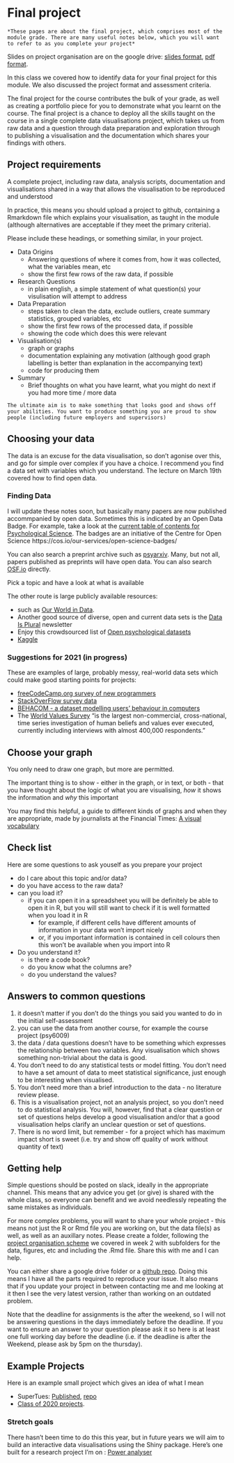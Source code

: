 # Final project {-}

```block
*These pages are about the final project, which comprises most of the module grade. There are many useful notes below, which you will want to refer to as you complete your project*
```
  
Slides on project organisation are on the google drive: [slides format](https://docs.google.com/presentation/d/1crdlTcYf3hy15pE9Tz-0EdpQyaxCt2uOJ5w9IOX0UW0/edit?usp=sharing), [pdf format](https://docs.google.com/presentation/d/1crdlTcYf3hy15pE9Tz-0EdpQyaxCt2uOJ5w9IOX0UW0/edit?usp=sharing). 


In this class we covered how to identify data for your final project for this module. We also discussed the project format and assessment criteria. 

The final project for the course contributes the bulk of your grade, as well as creating a portfolio piece for you to demonstrate what you learnt on the course. The final project is a chance to deploy all the skills taught on the course in a single complete data visualisations project, which takes us from raw data and a question through data preparation and exploration through to publishing a visualisation and the documentation which shares your findings with others.

## Project requirements {#requirements}

A complete project, including raw data, analysis scripts, documentation and visualisations shared in a way that allows the visualisation to be reproduced and understood

In practice, this means you should upload a project to github, containing a Rmarkdown file which explains your visualisation, as taught in the module (although alternatives are acceptable if they meet the primary criteria).

Please include these headings, or something similar, in your project.

* Data Origins
  * Answering questions of where it comes from, how it was collected, what the variables mean, etc
  * show the first few rows of the raw data, if possible
* Research Questions
  * in plain english, a simple statement of what question(s) your visulisation will attempt to address
* Data Preparation
  * steps taken to clean the data, exclude outliers, create summary statistics, grouped variables, etc
  * show the first few rows of the processed data, if possible
  * showing the code which does this were relevant
* Visualisation(s)
  * graph or graphs
  * documentation explaining any motivation (although good graph labelling is better than explanation in the accompanying text)
  * code for producing them
* Summary
  * Brief thoughts on what you have learnt, what you might do next if you had more time / more data
  
```block
The ultimate aim is to make something that looks good and shows off your abilities. You want to produce something you are proud to show people (including future employers and supervisors)
```  
  
## Choosing your data

The data is an excuse for the data visualisation, so don't agonise over this, and go for simple over complex if you have a choice. I recommend you find a data set with variables which you understand. The lecture on March 19th covered how to find open data. 

### Finding Data

I will update these notes soon, but basically many papers are now published accommpanied by open data. Sometimes this is indicated by an Open Data Badge. For example, take a look at the [current table of contents for Psychological Science](https://journals.sagepub.com/toc/pss/current). The badges are an initiative of the Centre for Open Science https://cos.io/our-services/open-science-badges/

You can also search a preprint archive such as [psyarxiv](https://psyarxiv.com/). Many, but not all, papers published as preprints will have open data. You can also search [OSF.io](https://osf.io/) directly. 

Pick a topic and have a look at what is available

The other route is large publicly available resources:

* such as [Our World in Data](https://ourworldindata.org/). 
* Another good source of diverse, open and current data sets is the [Data Is Plural](http://tinyletter.com/data-is-plural/archive) newsletter
* Enjoy this crowdsourced list of [Open psychological datasets](https://docs.google.com/spreadsheets/d/1ejOJTNTL5ApCuGTUciV0REEEAqvhI2Rd2FCoj7afops/edit#gid=0)
* [Kaggle](https://www.kaggle.com/)

### Suggestions for 2021 (in progress)

These are examples of large, probably messy, real-world data sets which could make good starting points for projects:

* [freeCodeCamp.org survey of new programmers](https://github.com/freeCodeCamp?q=new-coder-survey)
* [StackOverFlow survey data](https://insights.stackoverflow.com/survey/)
* [BEHACOM - a dataset modelling users’ behaviour in computers](https://www.sciencedirect.com/science/article/pii/S2352340920306612)
* The [World Values Survey](http://www.worldvaluessurvey.org/wvs.jsp) “is the largest non-commercial, cross-national, time series investigation of human beliefs and values ever executed, currently including interviews with almost 400,000 respondents."

## Choose your graph

You only need to draw one graph, but more are permitted.

The important thing is to show - either in the graph, or in text, or both - that you have thought about the logic of what you are visualising, *how* it shows the information and *why* this important

You may find this helpful, a guide to different kinds of graphs and when they are appropriate, made by journalists at the Financial Times: [A visual vocabulary](https://ft-interactive.github.io/visual-vocabulary/)


## Check list

Here are some questions to ask youself as you prepare your project

* do I care about this topic and/or data?
* do you have access to the raw data?
* can you load it?
  * if you can open it in a spreadsheet you will be definitely be able to open it in R, but you will still want to check if it is well formatted when you load it in R
    * for example, if different cells have different amounts of information in your data won't import nicely
    * or, if you important information is contained in cell colours then this won't be available when you import into R
* Do you understand it?
  * is there a code book?
  * do you know what the columns are?
  * do you understand the values?
  
  
## Answers to common questions
  
  1. it doesn't matter if you don't do the things you said you wanted to do in the initial self-assessment
  2. you can use the data from another course, for example the course project (psy6009)
  3. the data / data questions doesn't have to be something which expresses the relationship between two variables. Any visualisation which shows something non-trivial about the data is good.
  4. You don't need to do any statistical tests or model fitting. You don't need to have a set amount of data to meet statistical significance, just enough to be interesting when visualised.
  5. You don't need more than a brief introduction to the data - no literature review please.
  6. This is a visualisation project, not an analysis project, so you don't need to do statistical analysis. You will, however, find that a clear question or set of questions helps develop a good visualisation and/or that a good visualisation helps clarify an unclear question or set of questions.
  7. There is no word limit, but remember - for a project which has maximum impact short is sweet (i.e. try and show off quality of work without quantity of text)
  
## Getting help

Simple questions should be posted on slack, ideally in the appropriate channel. This means that any advice you get (or give) is shared with the whole class, so everyone can benefit and we avoid needlessly repeating the same mistakes as individuals.

For more complex problems, you will want to share your whole project - this means not just the R or Rmd file you are working on, but the data file(s) as well, as well as an auxillary notes. 
Please create a folder, following the [project organisation scheme](project-organisation.html) we covered in week 2 with subfolders for the data, figures, etc and including the .Rmd file. Share this with me and I can help. 

You can either share a google drive folder or a [github repo](git-and-github.html). Doing this means I have all the parts required to reproduce your issue. It also means that if you  update your project in between contacting me and me looking at it then I see the very latest version, rather than working on an outdated problem.

Note that the deadline for assignments is the after the weekend, so I will not be answering questions in the days immediately before the deadline. If you want to ensure an answer to your question please ask it so here is at least one full working day before the deadline (i.e. if the deadline is after the Weekend, please ask by 5pm on the thursday).
  
## Example Projects

Here is an example small project which gives an idea of what I mean

* SuperTues: [Published](https://tomstafford.github.io/supertues/), [repo](https://github.com/tomstafford/supertues)
* [Class of 2020 projects](class-of-2020.html).

### Stretch goals

There hasn't been time to do this this year, but in future years we will aim to build an interactive data visualisations using the Shiny package. Here's one built for a research project I'm on : [Power analyser](https://sheffield-university.shinyapps.io/decision_power/)


